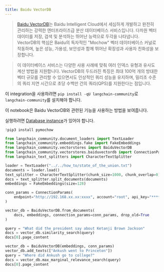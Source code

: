 ```yaml
---
title: Baidu VectorDB
---
```


>[Baidu VectorDB](https://cloud.baidu.com/product/vdb.html)는 Baidu Intelligent Cloud에서 세심하게 개발하고 완전히 관리하는 강력한 엔터프라이즈급 분산 데이터베이스 서비스입니다. 다차원 벡터 데이터를 저장, 검색 및 분석하는 뛰어난 능력으로 두각을 나타냅니다. VectorDB의 핵심은 Baidu의 독자적인 "Mochow" 벡터 데이터베이스 커널로 작동하며, 높은 성능, 가용성, 보안성과 함께 뛰어난 확장성과 사용자 친화성을 보장합니다.

>이 데이터베이스 서비스는 다양한 사용 사례에 맞춰 여러 인덱스 유형과 유사도 계산 방법을 지원합니다. VectorDB의 두드러진 특징은 최대 100억 개의 방대한 벡터 규모를 관리할 수 있으면서도 인상적인 쿼리 성능을 유지하며, 밀리초 수준의 쿼리 지연 시간으로 초당 수백만 건의 쿼리(QPS)를 지원한다는 점입니다.

이 integration을 사용하려면 `pip install -qU langchain-community`로 `langchain-community`를 설치해야 합니다.

이 notebook은 Baidu VectorDB와 관련된 기능을 사용하는 방법을 보여줍니다.

실행하려면 [Database instance](https://cloud.baidu.com/doc/VDB/s/hlrsoazuf)가 있어야 합니다.

```python
!pip3 install pymochow
```

```python
from langchain_community.document_loaders import TextLoader
from langchain_community.embeddings.fake import FakeEmbeddings
from langchain_community.vectorstores import BaiduVectorDB
from langchain_community.vectorstores.baiduvectordb import ConnectionParams
from langchain_text_splitters import CharacterTextSplitter
```

```python
loader = TextLoader("../../how_to/state_of_the_union.txt")
documents = loader.load()
text_splitter = CharacterTextSplitter(chunk_size=1000, chunk_overlap=0)
docs = text_splitter.split_documents(documents)
embeddings = FakeEmbeddings(size=128)
```

```python
conn_params = ConnectionParams(
    endpoint="http://192.168.xx.xx:xxxx", account="root", api_key="****"
)

vector_db = BaiduVectorDB.from_documents(
    docs, embeddings, connection_params=conn_params, drop_old=True
)
```

```python
query = "What did the president say about Ketanji Brown Jackson"
docs = vector_db.similarity_search(query)
docs[0].page_content
```

```python
vector_db = BaiduVectorDB(embeddings, conn_params)
vector_db.add_texts(["Ankush went to Princeton"])
query = "Where did Ankush go to college?"
docs = vector_db.max_marginal_relevance_search(query)
docs[0].page_content
```